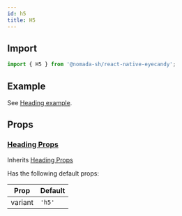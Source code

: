 ```yaml
---
id: h5
title: H5
---
```


## Import

```jsx
import { H5 } from '@nomada-sh/react-native-eyecandy';
```

## Example

See [Heading example](../heading#example).

## Props

### [Heading Props](../heading#props)

Inherits [Heading Props](../heading#props)

Has the following default props:

| Prop    | Default |
| ------- | ------- |
| variant | `'h5'`  |
